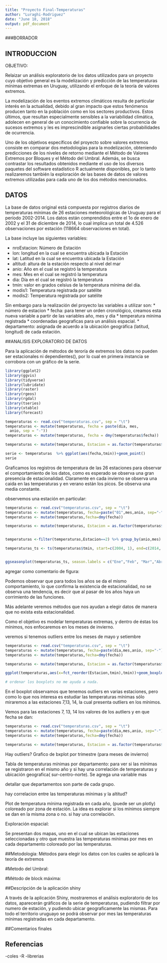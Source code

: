 ```yaml
---
title: "Proyecto Final-Temperaturas"
author: "Luraghi-Rodriguez"
date: "June 18, 2018"
output: pdf_document
---
```


###BORRADOR

## INTRODUCCION

OBJETIVO:

Relaizar un análisis exploratorio de los datos utilizados para un proyecto cuyo objetivo general es la modelización y predicción de las temperaturas mínimas extremas en Uruguay, utilizando el enfoque
de la teoría de valores extremos.

La modelización de los eventos extremos climáticos resulta de particular interés en la actualidad, debido
al gran impacto que estos fenómenos producen tanto en la población como en los sectores productivos.
Estos últimos, que resultan especialmente sensibles a la variabilidad climática, adolecen en general de
un conocimiento confiable sobre la ocurrencia de sucesos extremos y les es imprescindible asignarles
ciertas probabilidades de ocurrencia. 

Uno de los objetivos específicos del proyecto sobre valores extremos consiste en comparar dos metodologías para la modelización, obteniendo predicciones de los niveles de retorno mediante el Método de Valores Extremos
por Bloques y el Método del Umbral. Además, se busca contrastar los resultados obtenidos mediante el
uso de los diversos paquetes del software estadístico R actualmente disponibles, por lo tanto realizaremos también la exploración de las bases de datos de valores extremos utilizadas para cada uno de los dos métodos mencionados.



## DATOS
La base de datos original está compuesta por registros diarios de temperaturas mínimas
de 26 estaciones meteorológicas de Uruguay para el período 2002-2014. Los datos están comprendidos
entre el 1o de enero de 2002 y el 31 de diciembre de 2014, lo cual implica un total de 4.526
observaciones por estación (118664 observaciones en total). 

La base incluye las siguientes variables:


* nroEstacion: Número de Estación
* lon: longitud en la cual se encuentra ubicada la Estación
* lat: Latitud en la cual se encuentra ubicada la Estación
* altitud: altura de la estación respecto al nivel del mar 
* anio: Año en el cual se registró la temperatura
* mes: Mes en el cual se registró la temperatura
* dia: Día en el cual se registró la temperatura
* tmin: valor en grados celsius de la temperatura mínima del día.
* modis1: Temperatura registrada por satélite
* modis2: Temperatura registrada por satélite 

Sin embargo para la realización del proyecto las variables a utilizar son: 
* número de estacion
* fecha: para tener un orden cronológico, creamos esta nueva variable a partir de las variables año, mes y día
* temperatura mínima registrada 
* coordenadas geograficas para un análisis espacial.
* departamento: asignada de acuerdo a la ubicación geográfica (latitud, longitud) de cada estación.




##ANALISIS EXPLORATORIO DE DATOS


Para la aplicación de métodos de teroría de extremos los datos no pueden ser estacionales ni dependientes(), por lo cual en primera instancia se corrobora con un gráfico de la serie.



```r
library(ggplot2)
library(ggvis)
library(tidyverse)
library(lubridate)
library(raster)
library(rgeos)
library(rgdal)
library(tseries)
library(xtable)
library(forecast)
```


```r
temperaturas <- read.csv("temperaturas.csv", sep = "\t")
temperaturas <- mutate(temperaturas, fecha = paste(dia, mes, 
  anio, sep = "-"))
temperaturas <- mutate(temperaturas, fecha = dmy(temperaturas$fecha))

temperaturas <- mutate(temperaturas, Estacion = as.factor(temperaturas$nroEstacion))

serie <- temperaturas  %>% ggplot(aes(fecha,tmin))+geom_point()
serie

```



Graficamos los registros de temperatura de las 26 estaciones para observar el comportamiento de los datos, como es esperado se observa una gran presencia de estacionalidad. Claramente en cada invierno se observa una caida en las temperaturas y en verano están los picos. Se observa una media constante.



observemos una estación en particular:


```r
temperaturas <- read.csv("temperaturas.csv", sep = "\t")
temperaturas <- mutate(temperaturas, fecha=paste("01",mes,anio, sep="-"))
temperaturas <- mutate(temperaturas,fecha=dmy(fecha))

temperaturas <- mutate(temperaturas, Estacion = as.factor(temperaturas$nroEstacion))


temperaturas <-filter(temperaturas,Estacion==2) %>% group_by(anio,mes) %>%  slice(which.min(tmin)) %>% filter(anio>2003)

temperaturas_ts <- ts(temperaturas$tmin, start=c(2004, 1), end=c(2014, 12), frequency=12)


ggseasonplot(temperaturas_ts, season.labels = c("Ene","Feb", "Mar","Abr","May","Jun","Jul","Ago","Set","Oct","Nov","Dic")) + labs(title="Temperaturas mínimas por año") + xlab("Mes") + ylab("temperatura mínima")


```

agregar como comentario de figura:

Podemos observar que para todos los años se da el mismo comportamiento, lo que confirma la existencia de estacionalidad, no se observa una tendencia, es decir que al pasar de los años haya un corrimiento de las funciones.

Más adelante veremos métodos que nos ayudan a elegir datos de manera que no exista esta estacionalidad.


Como el objetivo es modelar temperaturas extremas, y dentro de éstas los mínimos, nos enfocaremos en los meses de invierno.

veremos si tenemos outliers entre los meses de mayo y setiembre



```r

temperaturas <- read.csv("temperaturas.csv", sep = "\t")
temperaturas <- mutate(temperaturas, fecha=paste(dia,mes,anio, sep="-"))
temperaturas <- mutate(temperaturas,fecha=dmy(fecha))

temperaturas <- mutate(temperaturas, Estacion = as.factor(temperaturas$nroEstacion)) %>% filter(mes %in% c(5,6,7,8,9) )

ggplot(temperaturas,aes(x=fct_reorder(Estacion,tmin),tmin))+geom_boxplot()+labs(x="Numero de estación", y="temperatura mínima")

# ordenar los boxplots no me ayuda a nada.


```
En el boxplot observamos que tenemos outliers en varias estaciones, pero como lo que nos interesa es estudiar las temperaturas mínimas sólo miraremos a las estaciones 7,13,
14, la cual presenta outliers en los mínimos.



Vemos para las estaciones 7, 13, 14 los valores de los autliers y en que fecha se dan:



```r

temperaturas <- read.csv("temperaturas.csv", sep = "\t")
temperaturas <- mutate(temperaturas, fecha=paste(dia,mes,anio, sep="-"))
temperaturas <- mutate(temperaturas,fecha=dmy(fecha))

temperaturas <- mutate(temperaturas, Estacion = as.factor(temperaturas$nroEstacion)) %>% filter(mes %in% c(6,7,8) )


```






Hay outliers? Grafico de bxplot por trimestre (para meses de invierno)

Tabla de temperaturas mínimas por departamento: para ver si las mínimas se registraron en el mismo año y si hay una correlación de temperaturas y ubicación geografica( sur-centro-norte). Se agrega una variable mas

detallar que departamentos son parte de cada grupo.

hay correlacion entre las temperaturas mínimas y la altitud?


Plot de temperatura mínima registrada en cada año, (puede ser un plotly) coloreado por zona de estación. La idea es explorar si los mínimos siempre se dan en la misma zona o no. si hay una correlación.


Exploración espacial:

Se presentan dos mapas, uno en el cual se ubican las estaciones seleccionadas y otro que muestra las temperaturas mínimas por mes en cada departamento coloreado por las temperaturas.



##Metodologia: Métodos para elegir los datos con los cuales se aplicará la teoría de extremos

#Metodo del Umbral:


#Método de block máxima:





##Descripción de la aplicación shiny

A través de la aplicación Shiny, mostraremos el análisis exploratorio de los datos, aparecerán gráficos de la serie de temperaturas, pudiendo filtrar por numero de estación, y pudiendo ubicar geograficamente las mismas. Para todo el territorio uruguayo se podrá observar por mes las temperaturas mínimas registradas en cada departamento.









##Comentarios finales




## Referencias

-coles
-R
-librerias
